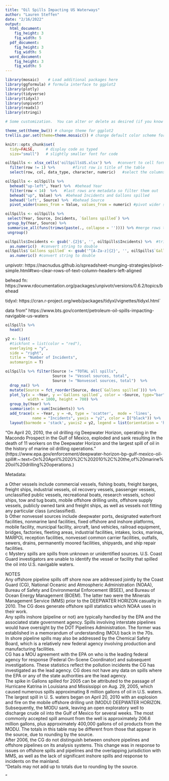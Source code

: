 ```yaml
---
title: "Oil Spills Impacting US Waterways"
author: "Lauren Steffen"
date: "2/16/2022"
output: 
  html_document:
    fig_height: 3
    fig_width: 5
  pdf_document:
    fig_height: 3
    fig_width: 5
  word_document:
    fig_height: 3
    fig_width: 5
---
```


```r
library(mosaic)    # Load additional packages here 
library(ggformula) # formula interface to ggplot2
library(plotly)
library(tidyverse)
library(tidyxl)
library(unpivotr)
library(readxl)
library(stringi)

# Some customization.  You can alter or delete as desired (if you know what you are doing).

theme_set(theme_bw()) # change theme for ggplot2
trellis.par.set(theme=theme.mosaic()) # change default color scheme for lattice

knitr::opts_chunk$set(
  tidy=FALSE,     # display code as typed
  size="small")   # slightly smaller font for code
```


  
```r
oilSpills <- xlsx_cells('oilSpillsUS.xlsx') %>%   #convert to cell format so that tidyxl and unpivotr work
  filter(row != 1) %>%        #first row is title of the table
  select(row, col, data_type, character, numeric)   #select the columns containing data and its location

oilSpills <- oilSpills %>% 
  behead("up-left", Year) %>%  #behead Year
  filter(row < 14)  %>%   #last rows are metadata so filter them out
  behead("up", Value) %>%  #behead Incidents and Gallons spilled
  behead('left', Source) %>%  #behead Source
  pivot_wider(names_from = Value, values_from = numeric) #pivot wider so there is a column for Incidents and Gallons spilled

oilSpills <- oilSpills %>% 
 select(Year, Source, Incidents, `Gallons spilled`) %>% 
 group_by(Year, Source) %>% 
 summarise_all(funs(trimws(paste(., collapse = '')))) %>% #merge rows together
 ungroup()

oilSpills$Incidents <- gsub('.{2}$', '', oilSpills$Incidents) %>%  #trim NAs
  as.numeric()  #convert string to double 
oilSpills$`Gallons spilled` <- gsub('^[A-Za-z]{2}', '', oilSpills$`Gallons spilled`) %>% #trim NAs
  as.numeric() #convert string to double
```

unpivotr: https://nacnudus.github.io/spreadsheet-munging-strategies/pivot-simple.html#two-clear-rows-of-text-column-headers-left-aligned

behead fn: https://www.rdocumentation.org/packages/unpivotr/versions/0.6.2/topics/behead

tidyxl: https://cran.r-project.org/web/packages/tidyxl/vignettes/tidyxl.html`

data from" https://www.bts.gov/content/petroleum-oil-spills-impacting-navigable-us-waters


```r
oilSpills %>%
  head()
```

```r
y2 <- list(
  #tickfont = list(color = "red"),
  overlaying = "y",
  side = "right",
  title = "Number of Incidents",
  automargin = T)

oilSpills %>% filter(Source != "TOTAL all spills", 
                     Source != "Vessel sources, total", 
                     Source != "Nonvessel sources, total")  %>%
  drop_na() %>%
  mutate(Source = fct_reorder(Source, desc(`Gallons spilled`))) %>%
  plot_ly(x = ~Year, y =~`Gallons spilled`, color = ~Source, type="bar", colors = "Accent",
          width = 1000, height = 700) %>%
  group_by(Year) %>%
  summarise(n = sum(Incidents)) %>%
  add_trace(x = ~Year, y = ~n, type = 'scatter',  mode = 'lines', 
            name = "Incidents", yaxis = "y2", color = I("black")) %>%
  layout(barmode = 'stack', yaxis2 = y2, legend = list(orientation = 'h'))

```

"On April 20, 2010, the oil drilling rig Deepwater Horizon, operating in the Macondo Prospect in the Gulf of Mexico, exploded and sank resulting in the death of 11 workers on the Deepwater Horizon and the largest spill of oil in the history of marine oil drilling operations." (https://www.epa.gov/enforcement/deepwater-horizon-bp-gulf-mexico-oil-spill#:~:text=On%20April%2020%2C%202010%2C%20the,of%20marine%20oil%20drilling%20operations.)



Metadata:

a Other vessels include commercial vessels, fishing boats, freight barges, freight ships, industrial vessels, oil recovery vessels, passenger vessels, unclassified public vessels, recreational boats, research vessels, school ships, tow and tug boats, mobile offshore drilling units, offshore supply vessels, publicly owned tank and freight ships, as well as vessels not fitting any particular class (unclassified).																				
b Other nonvessel sources include deepwater ports, designated waterfront facilities, nonmarine land facilities, fixed offshore and inshore platforms, mobile facility, municipal facility, aircraft, land vehicles, railroad equipment, bridges, factories, fleeting areas, industrial facilities, intakes, locks, marinas, MARPOL reception facilities, nonvessel common carrier facilities, outfalls, sewers, drains, permanently moored facilities, shipyards, and ship repair facilities.																				
c Mystery spills are spills from unknown or unidentified sources. U.S. Coast Guard investigators are unable to identify the vessel or facility that spilled the oil into U.S. navigable waters.																				
																				
NOTES																				
Any offshore pipeline spills off shore now are addressed jointly by the Coast Guard (CG), National Oceanic and Atmospheric Administration (NOAA), Bureau of Safety and Environmental Enforcement (BSEE), and Bureau of Ocean Energy Management (BOEM). The latter two were the Minerals Management Service (MMS) prior to the DEEPWATER HORIZON casualty in 2010. The CG does generate offshore spill statistics which NOAA uses in their work.  																				
Any spills inshore (pipeline or not) are typically handled by the EPA and the associated state government agency. Spills involving interstate pipelines would have oversight by the DOT Pipelines Administration. The former was established in a memorandum of understanding (MOU) back in the 70s.  																				
In shore pipeline spills may also be addressed by the Chemical Safety Board, which is a relatively new federal agency involving production and manufacturing facilities.  																				
CG has a MOU agreement with the EPA on who is the leading federal agency for response (Federal On-Scene Coordinator) and subsequent investigations. These statistics reflect the pollution incidents the CG has investigated as the lead agency. CG does not have any data on spills where the EPA or any of the state authorities are the lead agency.  																				
The spike in Gallons spilled for 2005 can be attributed to the passage of Hurricane Katrina in Louisiana and Mississippi on Aug. 29, 2005, which caused numerous spills approximating 8 million gallons of oil in U.S. waters. The largest spill in U. S. waters began on April 20, 2010 with an explosion and fire on the mobile offshore drilling unit (MODU) DEEPWATER HORIZON. Subsequently, the MODU sank, leaving an open exploratory well to discharge crude oil into the Gulf of Mexico for several weeks. The most commonly accepted spill amount from the well is approximately 206.6 million gallons, plus approximately 400,000 gallons of oil products from the MODU. The totals in this table may be different from those that appear in the source, due to rounding by the source.																				
After 2006, the CG do not distinguish between onshore pipelines and offshore pipelines on its analysis systems. This change was in response to issues on offshore spills and pipelines and the overlapping jurisdiction with MMS, as well as the lack of significant inshore spills and response to incidents on the mainland.																				
"Details may not add up to totals due to rounding by the source.



"																				


